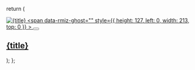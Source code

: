   return (
    <a href={href} className="card block not-prose font-normal group relative my-2 ring-2 ring-transparent rounded-xl bg-white/50 dark:bg-codeblock/50 border border-gray-100 shadow-md dark:shadow-none shadow-gray-300/10 dark:border-gray-800/50 overflow-hidden w-full cursor-pointer hover:!border-primary dark:hover:!border-primary-light">
      <div className="flex flex-col h-full">
        <div className="w-full aspect-[3/2] bg-white">
          <span aria-owns="rmiz-modal-942aec5edfb7" data-rmiz="" className="h-full w-full block" >
            <span data-rmiz-content="found" className="h-full w-full block">
              <img 
                src={img} 
                className="pointer-events-none w-full h-full object-cover"
                alt={title}
              />
            </span>
            <span
              data-rmiz-ghost=""
              style={{ height: 127, left: 0, width: 213, top: 0 }}
            >
              <button
                aria-label="Expand image"
                data-rmiz-btn-zoom=""
                type="button"
              >
                <svg
                  aria-hidden="true"
                  data-rmiz-btn-zoom-icon="true"
                  fill="currentColor"
                  focusable="false"
                  viewBox="0 0 16 16"
                  xmlns="http://www.w3.org/2000/svg"
                >
                  <path d="M 9 1 L 9 2 L 12.292969 2 L 2 12.292969 L 2 9 L 1 9 L 1 14 L 6 14 L 6 13 L 2.707031 13 L 13 2.707031 L 13 6 L 14 6 L 14 1 Z" />
                </svg>
              </button>
            </span>
          </span>
        </div>
        <div className="flex flex-col justify-center p-4 flex-1">
          <h2 className="font-semibold text-sm">{title}</h2>
        </div>
      </div>
    </a>
  );
};